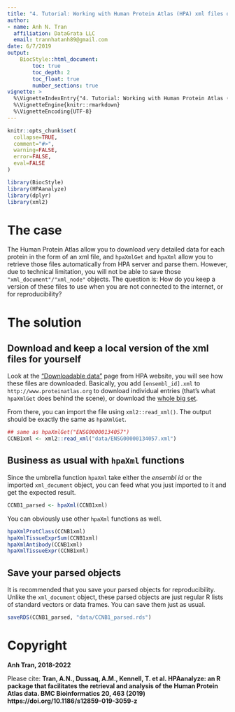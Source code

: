 ```yaml
---
title: "4. Tutorial: Working with Human Protein Atlas (HPA) xml files offline"
author:
- name: Anh N. Tran
  affiliation: DataGrata LLC
  email: trannhatanh89@gmail.com
date: 6/7/2019
output: 
    BiocStyle::html_document:
        toc: true
        toc_depth: 2
        toc_float: true
        number_sections: true
vignette: >
  %\VignetteIndexEntry{"4. Tutorial: Working with Human Protein Atlas (HPA) xml files offline"}
  %\VignetteEngine{knitr::rmarkdown}
  %\VignetteEncoding{UTF-8}
---
```


```r
knitr::opts_chunk$set(
  collapse=TRUE,
  comment="#>",
  warning=FALSE,
  error=FALSE,
  eval=FALSE
)
```

```r
library(BiocStyle)
library(HPAanalyze)
library(dplyr)
library(xml2)
```

# The case 

The Human Protein Atlas allow you to download very detailed data for each protein in the form of an xml file, and `hpaXmlGet` and `hpaXml` allow you to retrieve those files automatically from HPA server and parse them. However, due to technical limitation, you will not be able to save those `"xml_document"/"xml_node"` objects. The question is: How do you keep a version of these files to use when you are not connected to the internet, or for reproducibility?

# The solution

## Download and keep a local version of the xml files for yourself

Look at the ["Downloadable data"](https://www.proteinatlas.org/about/download) page from HPA website, you will see how these files are downloaded. Basically, you add `[ensembl_id].xml` to `http://www.proteinatlas.org` to download individual entries (that's what `hpaXmlGet` does behind the scene), or download the [whole big set](https://www.proteinatlas.org/download/proteinatlas.xml.gz).

From there, you can import the file using `xml2::read_xml()`. The output should be exactly the same as `hpaXmlGet`.

```r
## same as hpaXmlGet("ENSG00000134057")
CCNB1xml <- xml2::read_xml("data/ENSG00000134057.xml")
```

## Business as usual with `hpaXml` functions

Since the umbrella function `hpaXml` take either the *ensembl id* or the imported `xml_document` object, you can feed what you just imported to it and get the expected result.

```r
CCNB1_parsed <- hpaXml(CCNB1xml)
```

You can obviously use other `hpaXml` functions as well.

```r
hpaXmlProtClass(CCNB1xml)
hpaXmlTissueExprSum(CCNB1xml)
hpaXmlAntibody(CCNB1xml)
hpaXmlTissueExpr(CCNB1xml)
```

## Save your parsed objects

It is recommended that you save your parsed objects for reproducibility. Unlike the `xml_document` object, these parsed objects are just regular R lists of standard vectors or data frames. You can save them just as usual.

```r
saveRDS(CCNB1_parsed, "data/CCNB1_parsed.rds")
```

# Copyright

__Anh Tran, 2018-2022 __

Please cite: __Tran, A.N., Dussaq, A.M., Kennell, T. et al. HPAanalyze: an R package that facilitates the retrieval and analysis of the Human Protein Atlas data. BMC Bioinformatics 20, 463 (2019) https://doi.org/10.1186/s12859-019-3059-z __
